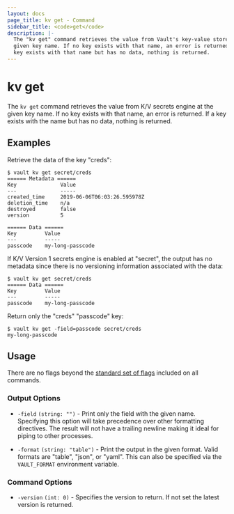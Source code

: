 ```yaml
---
layout: docs
page_title: kv get - Command
sidebar_title: <code>get</code>
description: |-
  The "kv get" command retrieves the value from Vault's key-value store at the
  given key name. If no key exists with that name, an error is returned. If a
  key exists with that name but has no data, nothing is returned.
---
```


# kv get

The `kv get` command retrieves the value from K/V secrets engine at the given
key name. If no key exists with that name, an error is returned. If a key exists
with the name but has no data, nothing is returned.

## Examples

Retrieve the data of the key "creds":

```text
$ vault kv get secret/creds
====== Metadata ======
Key              Value
---              -----
created_time     2019-06-06T06:03:26.595978Z
deletion_time    n/a
destroyed        false
version          5

====== Data ======
Key         Value
---         -----
passcode    my-long-passcode
```

If K/V Version 1 secrets engine is enabled at "secret", the output has no
metadata since there is no versioning information associated with the data:

```text
$ vault kv get secret/creds
====== Data ======
Key         Value
---         -----
passcode    my-long-passcode
```

Return only the "creds" "passcode" key:

```text
$ vault kv get -field=passcode secret/creds
my-long-passcode
```

## Usage

There are no flags beyond the [standard set of flags](/docs/commands/index.html)
included on all commands.

### Output Options

- `-field` `(string: "")` - Print only the field with the given name. Specifying
  this option will take precedence over other formatting directives. The result
  will not have a trailing newline making it ideal for piping to other
  processes.

- `-format` `(string: "table")` - Print the output in the given format. Valid
  formats are "table", "json", or "yaml". This can also be specified via the
  `VAULT_FORMAT` environment variable.

### Command Options

- `-version` `(int: 0)` - Specifies the version to return. If not set the
  latest version is returned.
